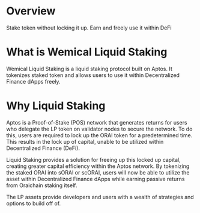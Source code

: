 # Overview
Stake token without locking it up. Earn and freely use it within DeFi
# What is Wemical Liquid Staking
Wemical Liquid Staking is a liquid staking protocol built on Aptos. It tokenizes staked token and allows users to use it within Decentralized Finance dApps freely. 
# Why Liquid Staking
Aptos is a Proof-of-Stake (POS) network that generates returns for users who delegate the LP token on validator nodes to secure the network. To do this, users are required to lock up the ORAI token for a predetermined time. This results in the lock up of capital, unable to be utilized within Decentralized Finance (DeFi).

Liquid Staking provides a solution for freeing up this locked up capital, creating greater capital efficiency within the Aptos network. By tokenizing the staked ORAI into sORAI or scORAI, users will now be able to utilize the asset within Decentralized Finance dApps while earning passive returns from Oraichain staking itself.

The LP assets provide developers and users with a wealth of strategies and options to build off of.